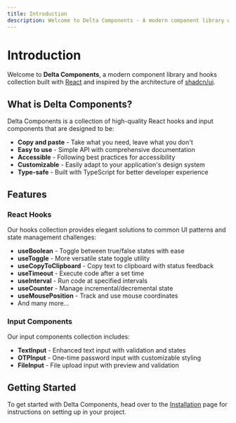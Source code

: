 ```yaml
---
title: Introduction
description: Welcome to Delta Components - A modern component library with reusable React hooks and inputs.
---
```


# Introduction

Welcome to **Delta Components**, a modern component library and hooks collection built with [React](https://reactjs.org/) and inspired by the architecture of [shadcn/ui](https://ui.shadcn.com/).

## What is Delta Components?

Delta Components is a collection of high-quality React hooks and input components that are designed to be:

- **Copy and paste** - Take what you need, leave what you don't
- **Easy to use** - Simple API with comprehensive documentation
- **Accessible** - Following best practices for accessibility
- **Customizable** - Easily adapt to your application's design system
- **Type-safe** - Built with TypeScript for better developer experience

## Features

### React Hooks

Our hooks collection provides elegant solutions to common UI patterns and state management challenges:

- **useBoolean** - Toggle between true/false states with ease
- **useToggle** - More versatile state toggle utility
- **useCopyToClipboard** - Copy text to clipboard with status feedback
- **useTimeout** - Execute code after a set time
- **useInterval** - Run code at specified intervals
- **useCounter** - Manage incremental/decremental state
- **useMousePosition** - Track and use mouse coordinates
- And many more...

### Input Components

Our input components collection includes:

- **TextInput** - Enhanced text input with validation and states
- **OTPInput** - One-time password input with customizable styling
- **FileInput** - File upload input with preview and validation

## Getting Started

To get started with Delta Components, head over to the [Installation](/docs/installation) page for instructions on setting up in your project.
